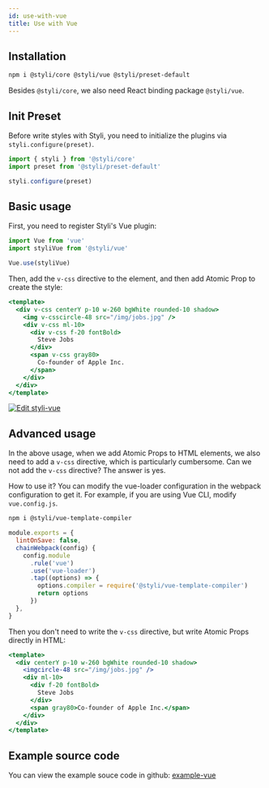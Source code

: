 ```yaml
---
id: use-with-vue
title: Use with Vue
---
```


## Installation

```bash
npm i @styli/core @styli/vue @styli/preset-default
```

Besides `@styli/core`, we also need React binding package `@styli/vue`.

## Init Preset

Before write styles with Styli, you need to initialize the plugins via `styli.configure(preset)`.

```js title="src/index.ts"
import { styli } from '@styli/core'
import preset from '@styli/preset-default'

styli.configure(preset)
```

## Basic usage

First, you need to register Styli's Vue plugin:

```jsx
import Vue from 'vue'
import styliVue from '@styli/vue'

Vue.use(styliVue)
```

Then, add the `v-css` directive to the element, and then add Atomic Prop to create the style:

```jsx
<template>
  <div v-css centerY p-10 w-260 bgWhite rounded-10 shadow>
    <img v-csscircle-48 src="/img/jobs.jpg" />
    <div v-css ml-10>
      <div v-css f-20 fontBold>
        Steve Jobs
      </div>
      <span v-css gray80>
        Co-founder of Apple Inc.
      </span>
    </div>
  </div>
</template>
```

[![Edit styli-vue](https://codesandbox.io/static/img/play-codesandbox.svg)](https://codesandbox.io/s/styli-vue-8o5dd?fontsize=14&hidenavigation=1&theme=dark)

## Advanced usage

In the above usage, when we add Atomic Props to HTML elements, we also need to add a `v-css` directive, which is particularly cumbersome. Can we not add the `v-css` directive? The answer is yes.

How to use it? You can modify the vue-loader configuration in the webpack configuration to get it. For example, if you are using Vue CLI, modify `vue.config.js`.

```bash
npm i @styli/vue-template-compiler
```

```js title="vue.config.js"
module.exports = {
  lintOnSave: false,
  chainWebpack(config) {
    config.module
      .rule('vue')
      .use('vue-loader')
      .tap((options) => {
        options.compiler = require('@styli/vue-template-compiler')
        return options
      })
  },
}
```

Then you don't need to write the `v-css` directive, but write Atomic Props directly in HTML:

```jsx
<template>
  <div centerY p-10 w-260 bgWhite rounded-10 shadow>
    <imgcircle-48 src="/img/jobs.jpg" />
    <div ml-10>
      <div f-20 fontBold>
        Steve Jobs
      </div>
      <span gray80>Co-founder of Apple Inc.</span>
    </div>
  </div>
</template>
```

## Example source code

You can view the example souce code in github: [example-vue](https://github.com/forsigner/styli/tree/master/packages/example-vue)
